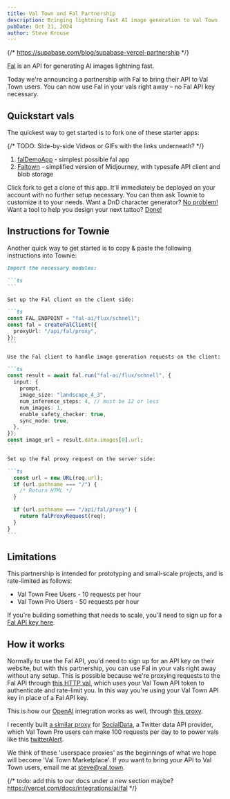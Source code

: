 ```yaml
---
title: Val Town and Fal Partnership
description: Bringing lightning fast AI image generation to Val Town
pubDate: Oct 21, 2024
author: Steve Krouse
---
```



{/* https://supabase.com/blog/supabase-vercel-partnership */}

[Fal](https://fal.ai/) is an API for generating AI images lightning fast.

Today we're announcing a partnership with Fal to bring their API to Val Town users. You can now use Fal in your vals right away – no Fal API key necessary.

## Quickstart vals

The quickest way to get started is to fork one of these starter apps:

{/* TODO: Side-by-side Videos or GIFs with the links underneath? */}

1. [falDemoApp](https://www.val.town/v/stevekrouse/falDemoApp) - simplest possible fal app
2. [Faltown](https://www.val.town/v/drochetti/faltown) - simplified version of Midjourney, with typesafe API client and blob storage

Click fork to get a clone of this app. It'll immediately be deployed on your account with no further setup necessary. You can then ask Townie to customize it to your needs. Want a DnD character generator? [No problem!](https://stevekrouse-genuinevioletswordtail.web.val.run/) Want a tool to help you design your next tattoo? [Done!](https://stevekrouse-tattoodesignapp.web.val.run/)

## Instructions for Townie

Another quick way to get started is to copy & paste the following instructions into Townie:

````markdown
Import the necessary modules:

```ts
```

Set up the Fal client on the client side:

```ts
const FAL_ENDPOINT = "fal-ai/flux/schnell";
const fal = createFalClient({
  proxyUrl: "/api/fal/proxy",
});
```

Use the Fal client to handle image generation requests on the client:

```ts
const result = await fal.run("fal-ai/flux/schnell", {
  input: {
    prompt,
    image_size: "landscape_4_3",
    num_inference_steps: 4, // must be 12 or less
    num_images: 1,
    enable_safety_checker: true,
    sync_mode: true,
  },
});
const image_url = result.data.images[0].url;
```

Set up the Fal proxy request on the server side:

```ts
  const url = new URL(req.url);
  if (url.pathname === "/") {
    /* Return HTML */
  }

  if (url.pathname === "/api/fal/proxy") {
    return falProxyRequest(req);
  }
}
```
````

## Limitations

This partnership is intended for prototyping and small-scale projects, and is rate-limited as follows:

- Val Town Free Users - 10 requests per hour
- Val Town Pro Users - 50 requests per hour

If you're building something that needs to scale, you'll need to sign up for a [Fal API key here](https://fal.ai/).

## How it works

Normally to use the Fal API, you'd need to sign up for an API key on their website, but with this partnership, you can use Fal in your vals right away without any setup. This is possible because we're proxying requests to the Fal API through [this HTTP val](https://www.val.town/v/drochetti/faltownproxy), which uses your Val Town API token to authenticate and rate-limit you. In this way you're using your Val Town API key in place of a Fal API key.

This is how our [OpenAI](https://docs.val.town/std/openai/) integration works as well, through [this proxy](https://www.val.town/v/std/openaiproxy).

I recently built [a similar proxy](https://www.val.town/v/stevekrouse/socialDataProxy) for [SocialData](https://socialdata.tools/), a Twitter data API provider, which Val Town Pro users can make 100 requests per day to to power vals like this [twitterAlert](https://www.val.town/v/stevekrouse/twitterAlert).

We think of these 'userspace proxies' as the beginnings of what we hope will become 'Val Town Marketplace'. If you want to bring your API to Val Town users, email me at steve@val.town.

{/* todo: add this to our docs under a new section maybe? https://vercel.com/docs/integrations/ai/fal */}

